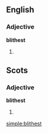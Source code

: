 ==English==

===Adjective===
'''blithest'''

# {{superlative of|[[blithe]]}}

==Scots==

===Adjective===
'''blithest'''

# {{superlative of|[[blithe]]}}

[[simple:blithest]]